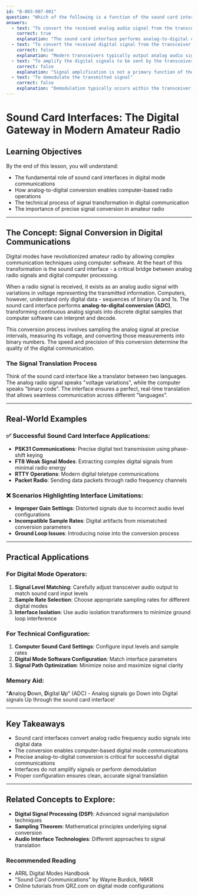 ```yaml
---
id: "B-003-007-001"
question: "Which of the following is a function of the sound card interface in a station operating computer-based digital modes?"
answers:
  - text: "To convert the received analog audio signal from the transceiver into a digital signal for the computer"
    correct: true
    explanation: "The sound card interface performs analog-to-digital conversion (ADC) of the received audio signal from the transceiver, transforming the analog radio frequency audio into a digital format that computer software can process and decode for digital mode communications. This is a critical step in enabling digital mode operations like PSK31, RTTY, FT8, and other computer-controlled communication protocols."
  - text: "To convert the received digital signal from the transceiver into an analog signal for the computer"
    correct: false
    explanation: "Modern transceivers typically output analog audio signals, not digital signals. The sound card interface actually performs the opposite function - converting analog signals to digital, not digital to analog. This answer reverses the actual signal conversion process used in digital mode communications."
  - text: "To amplify the digital signals to be sent by the transceiver"
    correct: false
    explanation: "Signal amplification is not a primary function of the sound card interface. The interface is designed for signal conversion and data transfer, not power amplification. Amplification of transmitted signals occurs within the transceiver itself or through a separate external amplifier."
  - text: "To demodulate the transmitted signal"
    correct: false
    explanation: "Demodulation typically occurs within the transceiver, not the sound card interface. The sound card interface is primarily responsible for analog-to-digital and digital-to-analog conversion, enabling the computer to process and generate digital mode signals."
---
```


# Sound Card Interfaces: The Digital Gateway in Modern Amateur Radio

## Learning Objectives
By the end of this lesson, you will understand:
- The fundamental role of sound card interfaces in digital mode communications
- How analog-to-digital conversion enables computer-based radio operations
- The technical process of signal transformation in digital communication
- The importance of precise signal conversion in amateur radio

---

## The Concept: Signal Conversion in Digital Communications

Digital modes have revolutionized amateur radio by allowing complex communication techniques using computer software. At the heart of this transformation is the sound card interface - a critical bridge between analog radio signals and digital computer processing.

When a radio signal is received, it exists as an analog audio signal with variations in voltage representing the transmitted information. Computers, however, understand only digital data - sequences of binary 0s and 1s. The sound card interface performs **analog-to-digital conversion (ADC)**, transforming continuous analog signals into discrete digital samples that computer software can interpret and decode.

This conversion process involves sampling the analog signal at precise intervals, measuring its voltage, and converting those measurements into binary numbers. The speed and precision of this conversion determine the quality of the digital communication.

### The Signal Translation Process

Think of the sound card interface like a translator between two languages. The analog radio signal speaks "voltage variations", while the computer speaks "binary code". The interface ensures a perfect, real-time translation that allows seamless communication across different "languages".

---

## Real-World Examples

### ✅ Successful Sound Card Interface Applications:
- **PSK31 Communications**: Precise digital text transmission using phase-shift keying
- **FT8 Weak Signal Modes**: Extracting complex digital signals from minimal radio energy
- **RTTY Operations**: Modern digital teletype communications
- **Packet Radio**: Sending data packets through radio frequency channels

### ❌ Scenarios Highlighting Interface Limitations:
- **Improper Gain Settings**: Distorted signals due to incorrect audio level configurations
- **Incompatible Sample Rates**: Digital artifacts from mismatched conversion parameters
- **Ground Loop Issues**: Introducing noise into the conversion process

---

## Practical Applications

### For Digital Mode Operators:
1. **Signal Level Matching**: Carefully adjust transceiver audio output to match sound card input levels
2. **Sample Rate Selection**: Choose appropriate sampling rates for different digital modes
3. **Interface Isolation**: Use audio isolation transformers to minimize ground loop interference

### For Technical Configuration:
1. **Computer Sound Card Settings**: Configure input levels and sample rates
2. **Digital Mode Software Configuration**: Match interface parameters
3. **Signal Path Optimization**: Minimize noise and maximize signal clarity

### Memory Aid:
"**A**nalog **D**own, **D**igital **U**p" (ADC) - Analog signals go Down into Digital signals Up through the sound card interface!

---

## Key Takeaways

- Sound card interfaces convert analog radio frequency audio signals into digital data
- The conversion enables computer-based digital mode communications
- Precise analog-to-digital conversion is critical for successful digital communications
- Interfaces do not amplify signals or perform demodulation
- Proper configuration ensures clean, accurate signal translation

---

## Related Concepts to Explore:
- **Digital Signal Processing (DSP)**: Advanced signal manipulation techniques
- **Sampling Theorem**: Mathematical principles underlying signal conversion
- **Audio Interface Technologies**: Different approaches to signal translation

### Recommended Reading
- ARRL Digital Modes Handbook
- "Sound Card Communications" by Wayne Burdick, N6KR
- Online tutorials from QRZ.com on digital mode configurations